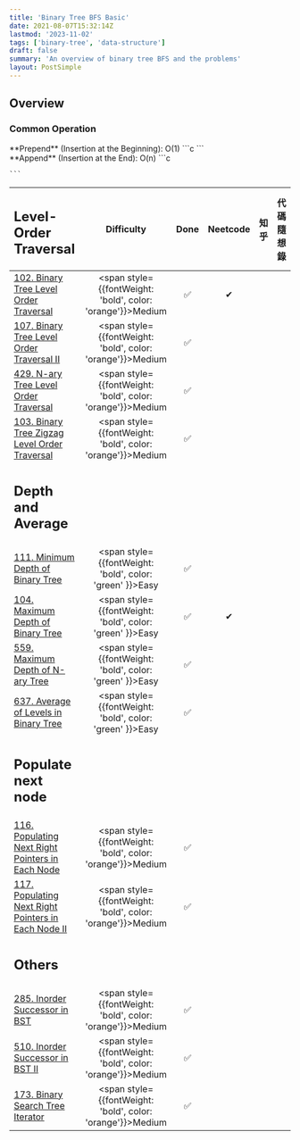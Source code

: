 ```yaml
---
title: 'Binary Tree BFS Basic'
date: 2021-08-07T15:32:14Z
lastmod: '2023-11-02'
tags: ['binary-tree', 'data-structure']
draft: false
summary: 'An overview of binary tree BFS and the problems'
layout: PostSimple
---
```


## Overview


### Common Operation

<div className="grid grid-cols-2 gap-4">
  <div className="col-span-1">
    **Prepend** (Insertion at the Beginning): O(1)
    ```c
    ```
  </div>
  <div className="col-span-1">
    **Append** (Insertion at the End): O(n)
    ```c
    
    ```
  </div>
</div>

| <h2>Level-Order Traversal</h2>                                                                                                       |                            Difficulty                           | Done | Neetcode | 知乎 | 代碼隨想錄  |
|:-------------------------------------------------------------------------------------------------------------------------------------|:---------------------------------------------------------------:|:----:|:--------:|:---:|:---------:|
| [102. Binary Tree Level Order Traversal](https://leetcode.com/problems/binary-tree-level-order-traversal/)                           |<span style={{fontWeight: 'bold', color: 'orange'}}>Medium</span>|  ✅  |    ✔     |     |           |
| [107. Binary Tree Level Order Traversal II](https://leetcode.com/problems/binary-tree-level-order-traversal-ii/)                     |<span style={{fontWeight: 'bold', color: 'orange'}}>Medium</span>|  ✅  |          |     |           |
| [429. N-ary Tree Level Order Traversal](https://leetcode.com/problems/n-ary-tree-level-order-traversal/)                             |<span style={{fontWeight: 'bold', color: 'orange'}}>Medium</span>|  ✅  |          |     |           |
| [103. Binary Tree Zigzag Level Order Traversal](https://leetcode.com/problems/binary-tree-zigzag-level-order-traversal/)             |<span style={{fontWeight: 'bold', color: 'orange'}}>Medium</span>|  ✅  |          |     |           |
| <h2>Depth and Average</h2>                                                                                                           |                                                                 |      |          |     |           |
| [111. Minimum Depth of Binary Tree](https://leetcode.com/problems/minimum-depth-of-binary-tree/)                                     |<span style={{fontWeight: 'bold', color: 'green' }}>Easy</span>  |  ✅  |          |     |           |
| [104. Maximum Depth of Binary Tree](https://leetcode.com/problems/maximum-depth-of-binary-tree/)                                     |<span style={{fontWeight: 'bold', color: 'green' }}>Easy</span>  |  ✅  |    ✔     |     |           |
| [559. Maximum Depth of N-ary Tree](https://leetcode.com/problems/maximum-depth-of-n-ary-tree/)                                       |<span style={{fontWeight: 'bold', color: 'green' }}>Easy</span>  |  ✅  |          |     |           |
| [637. Average of Levels in Binary Tree](https://leetcode.com/problems/average-of-levels-in-binary-tree/)                             |<span style={{fontWeight: 'bold', color: 'green' }}>Easy</span>  |  ✅  |          |     |           |
| <h2>Populate next node</h2>                                                                                                          |                                                                 |      |          |     |           |
| [116. Populating Next Right Pointers in Each Node](https://leetcode.com/problems/populating-next-right-pointers-in-each-node/)       |<span style={{fontWeight: 'bold', color: 'orange'}}>Medium</span>|  ✅  |          |     |           |
| [117. Populating Next Right Pointers in Each Node II](https://leetcode.com/problems/populating-next-right-pointers-in-each-node-ii/) |<span style={{fontWeight: 'bold', color: 'orange'}}>Medium</span>|  ✅  |          |     |           |
| <h2>Others</h2>                                                                                                                      |                                                                 |      |          |     |           |
| [285. Inorder Successor in BST](https://leetcode.com/problems/inorder-successor-in-bst/)                                             |<span style={{fontWeight: 'bold', color: 'orange'}}>Medium</span>|  ✅  |          |     |           |
| [510. Inorder Successor in BST II](https://leetcode.com/problems/inorder-successor-in-bst-ii/)                                       |<span style={{fontWeight: 'bold', color: 'orange'}}>Medium</span>|  ✅  |          |     |           |
| [173. Binary Search Tree Iterator](https://leetcode.com/problems/binary-search-tree-iterator/)                                       |<span style={{fontWeight: 'bold', color: 'orange'}}>Medium</span>|  ✅  |          |     |           |